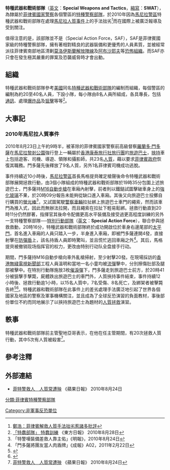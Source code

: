 {{Not|特別行動部隊 (菲律賓)}}
{{NoteTA
|G1=Firearms
|G2=Military
|G3=長度單位
|G4=地區用語
|G5=地名
}}
'''特種武器和戰術部隊'''（[[英文|英文]]：'''Special Weapons and Tactics'''，[[縮寫|縮寫]]：'''SWAT'''），為隸屬於[[菲律賓國家警察|菲律賓國家警察]]各個警區的[[特種警察部隊|特種警察部隊]]，於2010年因為[[馬尼拉警區|馬尼拉警區]]特種武器和戰術部隊在處理[[馬尼拉人質事件|馬尼拉人質事件]]上的手法拙劣<ref>[http://news.ifeng.com/hongkong/special/feilvbinjiechi/content-0/detail_2010_08/24/2228757_0.shtml 鄭浩：菲律賓解救人質手法拙劣惹諸多批評]</ref>而在國際上被廣泛報導及受到關注。

值得注意的是，該部隊並不是{{tsl|en|Special Action Force|特別行動部隊 (菲律賓)|特別行動部隊}}（Special Action Force，SAF），SAF是菲律賓國家級的特種警察部隊，擁有著相對精良的武器裝備和更優秀的人員素質，並被經常派往菲律賓南部地區清剿[[莫洛伊斯蘭解放陣線|莫洛伊斯蘭解放陣線]]及[[阿布沙耶夫|阿布沙耶夫]]等[[恐怖組織|恐怖組織]]。而SAF亦只會在發生極其嚴重的罪案及恐襲威脅時才會出動。

== 組織 ==
特種武器和戰術部隊參考[[美國|美國]]同名[[特種武器和戰術部隊|特種武器和戰術部隊]]的編制而組織，每個警區的編制為約20至40名人員，下設小隊，每小隊由8名人員所組成，各具專長，包括[[通訊|通訊]]、處理[[爆炸品|爆炸品]]及[[狙擊|狙擊]]等等<ref>[http://orientaldaily.on.cc/cnt/news/20100828/00176_021.html 「特蠢部隊」 特蠢訓練] 《東方日報》 2010年8月28日</ref>。

== 大事記 ==
=== 2010年馬尼拉人質事件 ===
{{Main|馬尼拉人質事件}}

2010年8月23日上午約9時半，被革除的菲律賓國家警察前高級督察[[羅蘭多·門多薩|羅蘭多·門多薩]]在[[馬尼拉|馬尼拉]][[黎剎公園|黎剎公園]]強行登上一輛屬於[[香港|香港]][[康泰旅行社|康泰旅行社]][[旅行團|旅行團]]的[[旅遊巴士|旅遊巴士]]，[[挾持|挾持]]車上包括遊客、司機、導遊、領隊和攝影師，共23名[[人質|人質]]，藉以要求[[菲律賓政府|菲律賓政府]]恢復其職務。門多薩先後釋放了9名人質，另外1名菲律賓司機成功逃脫。

事件持續近10小時後，[[馬尼拉警區|馬尼拉警區]]首長馬格提貝確定槍聲後命令特種武器和戰術部隊展開拯救行動，由3個小隊組成的特種武器和戰術部隊於19時35分包圍上述旅遊巴士，門多薩持[[M16自動步槍|M16自動步槍]]在車廂內射擊，前者則以鐵鎚試圖擊破車身上的[[強化玻璃|強化玻璃]]不果，於20時09分報告未能夠從缺口進入車廂。其後又向旅遊巴士投擲自行購買的[[螢光棒|螢光棒]]<ref>「特警嘆裝備差救人靠主佑」《明報》，2010年8月24日</ref>，又試圖駕駛[[警察車輛|警察車輛]]拉扯綁上旅遊巴士車門的繩索，然而該車門為推入式，因此而無辦法拉開，而且繩索在拉扯下輕易鬆綁。拯救行動直到20時11分仍然膠著，指揮官其後命令配備更高水平裝備及接受過更高程度訓練的另外一支特種警察部隊──[[特別行動部隊|特別行動部隊]]（[[英文|英文]]：'''Special Action Force'''），聯合參與拯救救動，20時16分，特種武器和戰術部隊終於成功開啟位於車身右邊尾部的[[緊急出口|太平門]]，首名進入車廂的人員只踏入一步，半身進入車廂，即被門多薩連開4發，直接射擊在[[防彈盾|防彈盾]]上，該名持盾人員即時驚叫，並且慌忙逃回車廂之外<ref>「門多薩將團友當人肉盾牌」《成報》A02，2011年2月22日</ref>。其后，馬格提貝被撤销现场指挥官的权力，更改由特别行动队全盘接手行动。

期間，門多薩持M16自動步槍向車外亂槍掃射，至少射擊20發。在現場採訪的[[香港|香港]][[無綫電視新聞部|無綫電視新聞部]]工程人員溫明和當地一名小童均被[[流彈|流彈]]擊中，分別擦傷肚部及腿部被擊中。在特別行動隊施放3枚[[催淚彈|催淚彈]]下，門多薩走到旅遊巴士前方，於20時41分被狙擊手擊斃，屍體跌出旅遊巴士的車門外，人質挾持事件結束，事件持續12小時後、拯救行動逾1小時，以15名人質中，7名受傷、8名死亡，及綁架者被擊斃告終<ref>{{cite news|url=http://edition.cnn.com/2010/WORLD/asiapcf/08/23/philippines.bus.hostages/index.html?hpt=T1#fbid=Swz4WbZ0xz0&wom=false |title=Bloody end to Philippines hostage drama |publisher=[[CNN|CNN]] |date=2010-08-23 17:07(UTC)}}</ref><ref>{{cite news|url=http://www.bbc.co.uk/news/world-asia-pacific-11055015 |title=Philippine police end Manila bus hijack |publisher=[[BBC|BBC]] |date=2010-08-23 16:56(UTC)}}</ref>。特種武器和戰術部隊在此事件上的差劣處理手法廣泛地引起了世界各個國家及地區的警察及軍事機構關注，並且成為了全球反恐演習的負面教材，事後部份單位不約而同地展示了以挾持旅遊巴士為題材的[[人質拯救|人質拯救]]演習。

== 軼事 ==
特種武器和戰術部隊前主­管聖地亞哥表示，在他在任主管期間，有20次拯救人質行動，其中5次有人質被殺害<ref>[http://hk.apple.nextmedia.com/news/art/20100824/14376601 菲特警救人　人質常遭殃] 《蘋果日報》 2010年8月24日</ref>。

== 參考注釋 ==
{{portal box|東南亞|警察與執法}}
{{reflist}}

== 外部連結 ==
*[http://www.youtube.com/watch?v=gZzvAlrkM4U 菲特警救人　人質常遭殃] 《蘋果日報》 2010年8月24日

[[分類:菲律賓特種警察部隊|分類:菲律賓特種警察部隊]]
[[Category:非軍事反恐單位|Category:非軍事反恐單位]]